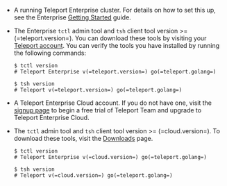 <Tabs>
<TabItem
  scope={["enterprise"]} label="Self-Hosted Enterprise">

- A running Teleport Enterprise cluster. For details on how to set this up, see the Enterprise [Getting 
Started](../choose-an-edition/teleport-enterprise/introduction.mdx) guide.

- The Enterprise `tctl` admin tool and `tsh` client tool version >= (=teleport.version=). 
You can download these tools by visiting your [Teleport account](https://teleport.sh).
You can verify the tools you have installed by running the following commands:

  ```code
  $ tctl version
  # Teleport Enterprise v(=teleport.version=) go(=teleport.golang=)
  
  $ tsh version
  # Teleport v(=teleport.version=) go(=teleport.golang=)
  ```

</TabItem>
<TabItem scope={["cloud"]}
  label="Teleport Cloud">

- A Teleport Enterprise Cloud account. If you do not have one, visit the [signup
  page](https://goteleport.com/signup/) to begin a free trial of Teleport Team
  and upgrade to Teleport Enterprise Cloud. 

- The `tctl` admin tool and `tsh` client tool version >= (=cloud.version=).
  To download these tools, visit the [Downloads](../choose-an-edition/teleport-cloud/downloads.mdx) page.

  ```code
  $ tctl version
  # Teleport Enterprise v(=cloud.version=) go(=teleport.golang=)
  
  $ tsh version
  # Teleport v(=cloud.version=) go(=teleport.golang=)
  ```

</TabItem>
</Tabs>
